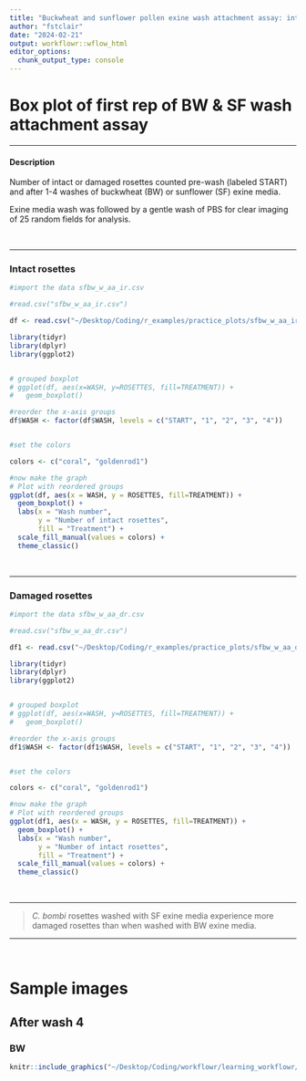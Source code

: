 ```yaml
---
title: "Buckwheat and sunflower pollen exine wash attachment assay: intact and damaged rosettes"
author: "fstclair"
date: "2024-02-21"
output: workflowr::wflow_html
editor_options:
  chunk_output_type: console
---
```


# Box plot of first rep of BW & SF wash attachment assay

---

#### Description


Number of intact or damaged rosettes counted pre-wash (labeled START) and after 1-4 washes of buckwheat (BW) or sunflower (SF) exine media.

Exine media wash was followed by a gentle wash of PBS for clear imaging of 25 random fields for analysis. 

<br>

---

### Intact rosettes

```r

#import the data sfbw_w_aa_ir.csv

#read.csv("sfbw_w_aa_ir.csv")

df <- read.csv("~/Desktop/Coding/r_examples/practice_plots/sfbw_w_aa_ir.csv") #set data name

library(tidyr)
library(dplyr)
library(ggplot2)


# grouped boxplot
# ggplot(df, aes(x=WASH, y=ROSETTES, fill=TREATMENT)) +
#   geom_boxplot()

#reorder the x-axis groups
df$WASH <- factor(df$WASH, levels = c("START", "1", "2", "3", "4"))


#set the colors

colors <- c("coral", "goldenrod1")

#now make the graph
# Plot with reordered groups
ggplot(df, aes(x = WASH, y = ROSETTES, fill=TREATMENT)) +
  geom_boxplot() +
  labs(x = "Wash number",
       y = "Number of intact rosettes",
       fill = "Treatment") +
  scale_fill_manual(values = colors) +
  theme_classic()


```

<br>

---


### Damaged rosettes


```r

#import the data sfbw_w_aa_dr.csv

#read.csv("sfbw_w_aa_dr.csv")

df1 <- read.csv("~/Desktop/Coding/r_examples/practice_plots/sfbw_w_aa_dr.csv") #set data name

library(tidyr)
library(dplyr)
library(ggplot2)


# grouped boxplot
# ggplot(df, aes(x=WASH, y=ROSETTES, fill=TREATMENT)) +
#   geom_boxplot()

#reorder the x-axis groups
df1$WASH <- factor(df1$WASH, levels = c("START", "1", "2", "3", "4"))


#set the colors

colors <- c("coral", "goldenrod1")

#now make the graph
# Plot with reordered groups
ggplot(df1, aes(x = WASH, y = ROSETTES, fill=TREATMENT)) +
  geom_boxplot() +
  labs(x = "Wash number",
       y = "Number of intact rosettes",
       fill = "Treatment") +
  scale_fill_manual(values = colors) +
  theme_classic()


```


<br>

---

> *C. bombi* rosettes washed with SF exine media experience more damaged rosettes than when washed with BW exine media. 

---

<br>


# Sample images

## After wash 4

### BW

```r
knitr::include_graphics("~/Desktop/Coding/workflowr/learning_workflowr/images/bw1.png")
```



